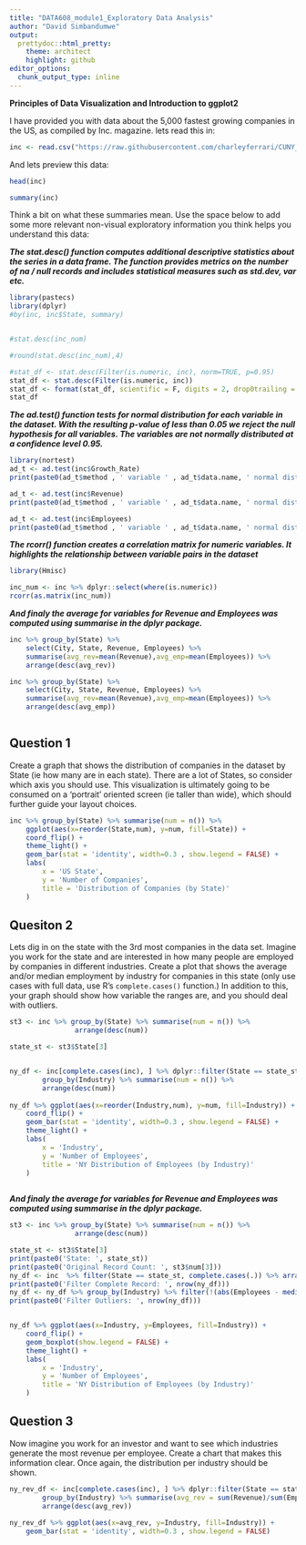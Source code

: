 ```yaml
---
title: "DATA608_module1_Exploratory Data Analysis"
author: "David Simbandumwe"
output:
  prettydoc::html_pretty:
    theme: architect
    highlight: github
editor_options: 
  chunk_output_type: inline
---
```


**Principles of Data Visualization and Introduction to ggplot2**

I have provided you with data about the 5,000 fastest growing companies in the US, as compiled by Inc. magazine. lets read this in:

```r

inc <- read.csv("https://raw.githubusercontent.com/charleyferrari/CUNY_DATA_608/master/module1/Data/inc5000_data.csv", header= TRUE)

```

And lets preview this data:

```r

head(inc)

```



```r

summary(inc)

```

Think a bit on what these summaries mean. Use the space below to add some more relevant non-visual exploratory information you think helps you understand this data:

<b><i>The stat.desc() function computes additional descriptive statistics about the series in a data frame.  The function provides metrics on the number of na / null records and includes statistical measures such as std.dev, var etc.  </i></b>

```r
library(pastecs)
library(dplyr)
#by(inc, inc$State, summary)


#stat.desc(inc_num)

#round(stat.desc(inc_num),4)

#stat_df <- stat.desc(Filter(is.numeric, inc), norm=TRUE, p=0.95)
stat_df <- stat.desc(Filter(is.numeric, inc))
stat_df <- format(stat_df, scientific = F, digits = 2, drop0trailing = TRUE)
stat_df

```


<b><i>
The ad.test() function tests for normal distribution for each variable in the dataset. With the resulting p-value of less than 0.05 we reject the null hypothesis for all variables. The variables are not normally distributed at a confidence level 0.95.  
</i></b>

```r

library(nortest)
ad_t <- ad.test(inc$Growth_Rate)
print(paste0(ad_t$method , ' variable ' , ad_t$data.name, ' normal distributed ', ad_t$p.value > 0.05 ))

ad_t <- ad.test(inc$Revenue)
print(paste0(ad_t$method , ' variable ' , ad_t$data.name, ' normal distributed ', ad_t$p.value > 0.05 ))

ad_t <- ad.test(inc$Employees)
print(paste0(ad_t$method , ' variable ' , ad_t$data.name, ' normal distributed ', ad_t$p.value > 0.05 ))


```


<b><i>
The rcorr() function creates a correlation matrix for numeric variables. It highlights the relationship between variable pairs in the dataset 
</i></b>


```r
library(Hmisc)

inc_num <- inc %>% dplyr::select(where(is.numeric))
rcorr(as.matrix(inc_num))

```

<b><i>
And finaly the average for variables for Revenue and Employees was computed using summarise in the dplyr package.
</i></b>

```r

inc %>% group_by(State) %>%
	select(City, State, Revenue, Employees) %>%
	summarise(avg_rev=mean(Revenue),avg_emp=mean(Employees)) %>% 
	arrange(desc(avg_rev))

inc %>% group_by(State) %>%
	select(City, State, Revenue, Employees) %>%
	summarise(avg_rev=mean(Revenue),avg_emp=mean(Employees)) %>% 
	arrange(desc(avg_emp))



```




## Question 1

Create a graph that shows the distribution of companies in the dataset by State (ie how many are in each state). There are a lot of States, so consider which axis you should use. This visualization is ultimately going to be consumed on a 'portrait' oriented screen (ie taller than wide), which should further guide your layout choices.

```r

inc %>% group_by(State) %>% summarise(num = n()) %>%
	ggplot(aes(x=reorder(State,num), y=num, fill=State)) +
	coord_flip() + 
	theme_light() +
    geom_bar(stat = 'identity', width=0.3 , show.legend = FALSE) +
	labs(
	    x = 'US State', 
	    y = 'Number of Companies', 
	    title = 'Distribution of Companies (by State)'
	)


```

## Quesiton 2

Lets dig in on the state with the 3rd most companies in the data set. Imagine you work for the state and are interested in how many people are employed by companies in different industries. Create a plot that shows the average and/or median employment by industry for companies in this state (only use cases with full data, use R's `complete.cases()` function.) In addition to this, your graph should show how variable the ranges are, and you should deal with outliers.




```r

st3 <- inc %>% group_by(State) %>% summarise(num = n()) %>%
				arrange(desc(num))

state_st <- st3$State[3]


ny_df <- inc[complete.cases(inc), ] %>% dplyr::filter(State == state_st) %>% 
		group_by(Industry) %>% summarise(num = n()) %>%
		arrange(desc(num))
	
ny_df %>% ggplot(aes(x=reorder(Industry,num), y=num, fill=Industry)) +
	coord_flip() +
    geom_bar(stat = 'identity', width=0.3 , show.legend = FALSE) +
	theme_light() +
	labs(
	    x = 'Industry', 
	    y = 'Number of Employees', 
	    title = 'NY Distribution of Employees (by Industry)'
	)
	
```


<b><i>
And finaly the average for variables for Revenue and Employees was computed using summarise in the dplyr package.
</i></b>



```r

st3 <- inc %>% group_by(State) %>% summarise(num = n()) %>%
				arrange(desc(num))

state_st <- st3$State[3]
print(paste0('State: ', state_st))
print(paste0('Original Record Count: ', st3$num[3]))
ny_df <- inc  %>% filter(State == state_st, complete.cases(.)) %>% arrange(Industry) %>% select(Name,Industry, Employees) 
print(paste0('Filter Complete Record: ', nrow(ny_df)))
ny_df <- ny_df %>% group_by(Industry) %>% filter(!(abs(Employees - median(Employees)) > 1.5*IQR(Employees)))
print(paste0('Filter Outliers: ', nrow(ny_df)))


ny_df %>% ggplot(aes(x=Industry, y=Employees, fill=Industry)) +
	coord_flip() +
    geom_boxplot(show.legend = FALSE) +
	theme_light() +
	labs(
	    x = 'Industry', 
	    y = 'Number of Employees', 
	    title = 'NY Distribution of Employees (by Industry)'
	)


```





## Question 3

Now imagine you work for an investor and want to see which industries generate the most revenue per employee. Create a chart that makes this information clear. Once again, the distribution per industry should be shown.

```r

ny_rev_df <- inc[complete.cases(inc), ] %>% dplyr::filter(State == state_st) %>% 
		group_by(Industry) %>% summarise(avg_rev = sum(Revenue)/sum(Employees)) %>%
		arrange(desc(avg_rev))
	
ny_rev_df %>% ggplot(aes(x=avg_rev, y=Industry, fill=Industry)) +
    geom_bar(stat = 'identity', width=0.3 , show.legend = FALSE) 





```






